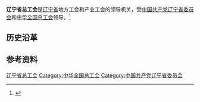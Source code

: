 {{Infobox PRCG
|机构名称 = 辽宁省总工会
|color    = #014099
|标志1    =
|届数     =
|任期始   = 
|任期终   =
|职位1    = 主席
|人员1    = [[杨忠林|杨忠林]]
|职位2    = 副主席
|人员2    =
|人数2    = 
|职位3    =
|人员3    =
|组织法规 =
|上级机构 = [[中华全国总工会|中华全国总工会]]
|机构类型 = [[人民团体|人民团体]]
|行政级别 = 正地厅级
|中共上级 = [[中国共产党辽宁省委员会|中国共产党辽宁省委员会]]
|中共本级 = 中国共产党辽宁省总工会党组
|场所1    = 
|地址1    = 
|邮编1    = 
|电话1    =
|时期1    =
|机构1    =
|官网1    = 
}}
'''辽宁省总工会'''是[[辽宁省|辽宁省]]地方工会和产业工会的领导机关，受[[中国共产党辽宁省委员会|中国共产党辽宁省委员会]]和[[中华全国总工会|中华全国总工会]]领导。<ref>{{Cite journal|url=https://kns.cnki.net/KCMS/detail/detail.aspx?dbcode=CJFQ&dbname=CJFD2014&filename=GHXX201425035&uid=WEEvREcwSlJHSldSdmVqM1BLUWdMQ2w3cnBKUWw5ZGNGcjZnME1tMTlLYz0=$9A4hF_YAuvQ5obgVAqNKPCYcEjKensW4IQMovwHtwkF4VYPoHbKxJw!!&v=MDAwNDFyQ1VSN3FmYitSdUZDcm5WTDdQSWlYVGRyRzRIOVhPcW85R1lZUjhlWDFMdXhZUzdEaDFUM3FUcldNMUY=|title=辽宁省总工会加强工会组织体系和干部队伍建设|author=|year=2014|issue=25|issn=|journal=工会信息|doi=}}</ref>

== 历史沿革 ==

== 参考资料 ==
{{reflist}}

{{中华人民共和国各省级行政区|总工会}}

[[Category:辽宁省总工会|]]
[[Category:中华全国总工会|Category:中华全国总工会]]
[[Category:中国共产党辽宁省委员会|Category:中国共产党辽宁省委员会]]
